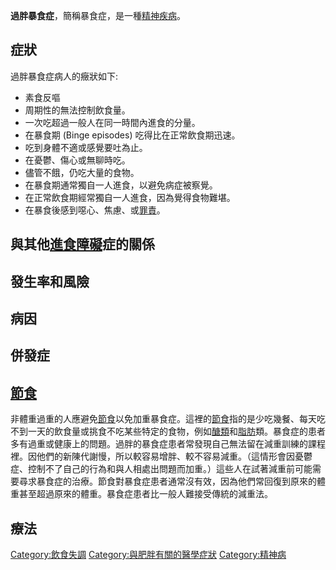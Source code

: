 {{medical}}
'''過胖暴食症'''，簡稱暴食症，是一種[[精神疾病|精神疾病]]。

==症狀==
過胖暴食症病人的癥狀如下:
*素食反嘔
*周期性的無法控制飲食量。
*一次吃超過一般人在同一時間內進食的分量。
*在暴食期 (Binge episodes) 吃得比在正常飲食期迅速。
*吃到身體不適或感覺要吐為止。
*在憂鬱、傷心或無聊時吃。
*儘管不餓，仍吃大量的食物。
*在暴食期通常獨自一人進食，以避免病症被察覺。
*在正常飲食期經常獨自一人進食，因為覺得食物難堪。
*在暴食後感到噁心、焦慮、或[[罪責|罪責]]。

==與其他[[進食障礙|進食障礙]]症的關係==

==發生率和風險==

==病因==

==併發症==

==[[節食|節食]]==
非體重過重的人應避免[[節食|節食]]以免加重暴食症。這裡的[[節食|節食]]指的是少吃幾餐、每天吃不到一天的飲食量或挑食不吃某些特定的食物，例如[[醣類|醣類]]和[[脂肪|脂肪]]類。暴食症的患者多有過重或健康上的問題。過胖的暴食症患者常發現自己無法留在減重訓練的課程裡。因他們的新陳代謝慢，所以較容易增胖、較不容易減重。（這情形會因憂鬱症、控制不了自己的行為和與人相處出問題而加重。）這些人在試著減重前可能需要尋求暴食症的治療。節食對暴食症患者通常沒有效，因為他們常回復到原來的體重甚至超過原來的體重。暴食症患者比一般人難接受傳統的減重法。

==療法==

[[Category:飲食失調|Category:飲食失調]]
[[Category:與肥胖有關的醫學症狀|Category:與肥胖有關的醫學症狀]]
[[Category:精神病|Category:精神病]]